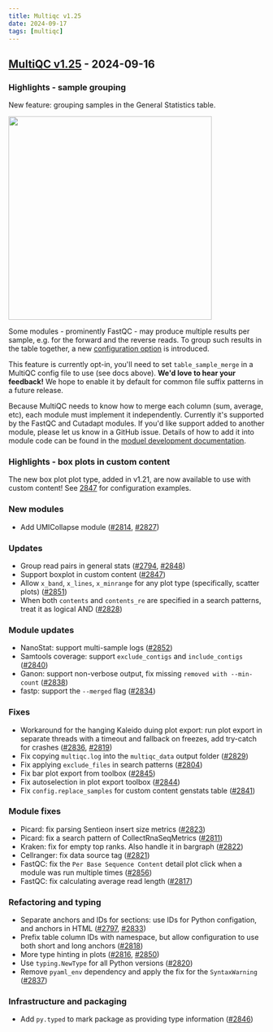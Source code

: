 ```yaml
---
title: Multiqc v1.25
date: 2024-09-17
tags: [multiqc]
---
```


## [MultiQC v1.25](https://github.com/MultiQC/MultiQC/releases/tag/v1.25) - 2024-09-16

### Highlights - sample grouping

New feature: grouping samples in the General Statistics table.

<img width="400" src="docs/images/changelog/v1.25-grouping-samples.png">

Some modules - prominently FastQC - may produce multiple results per sample, e.g. for the forward and the reverse reads. To group such results in the table together, a new [configuration option](https://multiqc.info/docs/reports/customisation/#sample-grouping) is introduced.

This feature is currently opt-in, you'll need to set `table_sample_merge` in a MultiQC config file to use (see docs above). **We'd love to hear your feedback!** We hope to enable it by default for common file suffix patterns in a future release.

Because MultiQC needs to know how to merge each column (sum, average, etc), each module must implement it independently. Currently it's supported by the FastQC and Cutadapt modules. If you'd like support added to another module, please let us know in a GitHub issue. Details of how to add it into module code can be found in the [moduel development documentation](https://multiqc.info/docs/development/modules/#grouping-samples).

### Highlights - box plots in custom content

The new box plot plot type, added in v1.21, are now available to use with custom content! See [2847](https://github.com/MultiQC/MultiQC/pull/2847) for configuration examples.

### New modules

- Add UMICollapse module ([#2814](https://github.com/MultiQC/MultiQC/pull/2814), [#2827](https://github.com/MultiQC/MultiQC/pull/2827))

### Updates

- Group read pairs in general stats ([#2794](https://github.com/MultiQC/MultiQC/pull/2794), [#2848](https://github.com/MultiQC/MultiQC/pull/2848))
- Support boxplot in custom content ([#2847](https://github.com/MultiQC/MultiQC/pull/2847))
- Allow `x_band`, `x_lines`, `x_minrange` for any plot type (specifically, scatter plots) ([#2851](https://github.com/MultiQC/MultiQC/pull/2851))
- When both `contents` and `contents_re` are specified in a search patterns, treat it as logical AND ([#2828](https://github.com/MultiQC/MultiQC/pull/2828))

### Module updates

- NanoStat: support multi-sample logs ([#2852](https://github.com/MultiQC/MultiQC/pull/2852))
- Samtools coverage: support `exclude_contigs` and `include_contigs` ([#2840](https://github.com/MultiQC/MultiQC/pull/2840))
- Ganon: support non-verbose output, fix missing `removed with --min-count` ([#2838](https://github.com/MultiQC/MultiQC/pull/2838))
- fastp: support the `--merged` flag ([#2834](https://github.com/MultiQC/MultiQC/pull/2834))

### Fixes

- Workaround for the hanging Kaleido duing plot export: run plot export in separate threads with a timeout and fallback on freezes, add try-catch for crashes ([#2836](https://github.com/MultiQC/MultiQC/pull/2836), [#2819](https://github.com/MultiQC/MultiQC/pull/2819))
- Fix copying `multiqc.log` into the `multiqc_data` output folder ([#2829](https://github.com/MultiQC/MultiQC/pull/2829))
- Fix applying `exclude_files` in search patterns ([#2804](https://github.com/MultiQC/MultiQC/pull/2804))
- Fix bar plot export from toolbox ([#2845](https://github.com/MultiQC/MultiQC/pull/2845))
- Fix autoselection in plot export toolbox ([#2844](https://github.com/MultiQC/MultiQC/pull/2844))
- Fix `config.replace_samples` for custom content genstats table ([#2841](https://github.com/MultiQC/MultiQC/pull/2841))

### Module fixes

- Picard: fix parsing Sentieon insert size metrics ([#2823](https://github.com/MultiQC/MultiQC/pull/2823))
- Picard: fix a search pattern of CollectRnaSeqMetrics ([#2811](https://github.com/MultiQC/MultiQC/pull/2811))
- Kraken: fix for empty top ranks. Also handle it in bargraph ([#2822](https://github.com/MultiQC/MultiQC/pull/2822))
- Cellranger: fix data source tag ([#2821](https://github.com/MultiQC/MultiQC/pull/2821))
- FastQC: fix the `Per Base Sequence Content` detail plot click when a module was run multiple times ([#2856](https://github.com/MultiQC/MultiQC/pull/2856))
- FastQC: fix calculating average read length ([#2817](https://github.com/MultiQC/MultiQC/pull/2817))

### Refactoring and typing

- Separate anchors and IDs for sections: use IDs for Python configation, and anchors in HTML ([#2797](https://github.com/MultiQC/MultiQC/pull/2797), [#2833](https://github.com/MultiQC/MultiQC/pull/2833))
- Prefix table column IDs with namespace, but allow configuration to use both short and long anchors ([#2818](https://github.com/MultiQC/MultiQC/pull/2818))
- More type hinting in plots ([#2816](https://github.com/MultiQC/MultiQC/pull/2816), [#2850](https://github.com/MultiQC/MultiQC/pull/2850))
- Use `typing.NewType` for all Python versions ([#2820](https://github.com/MultiQC/MultiQC/pull/2820))
- Remove `pyaml_env` dependency and apply the fix for the `SyntaxWarning` ([#2837](https://github.com/MultiQC/MultiQC/pull/2837))

### Infrastructure and packaging

- Add `py.typed` to mark package as providing type information ([#2846](https://github.com/MultiQC/MultiQC/pull/2846))
